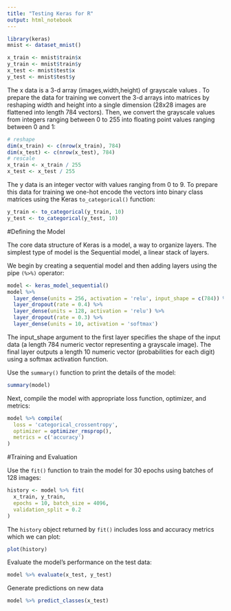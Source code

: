 ```yaml
---
title: "Testing Keras for R"
output: html_notebook
---
```

```r
library(keras)
mnist <- dataset_mnist()
```

```r
x_train <- mnist$train$x
y_train <- mnist$train$y
x_test <- mnist$test$x
y_test <- mnist$test$y
```

The x data is a 3-d array (images,width,height) of grayscale values . To prepare the data for training we convert the 3-d arrays into matrices by reshaping width and height into a single dimension (28x28 images are flattened into length 784 vectors). Then, we convert the grayscale values from integers ranging between 0 to 255 into floating point values ranging between 0 and 1:

```r
# reshape
dim(x_train) <- c(nrow(x_train), 784)
dim(x_test) <- c(nrow(x_test), 784)
# rescale
x_train <- x_train / 255
x_test <- x_test / 255
```

The y data is an integer vector with values ranging from 0 to 9. To prepare this data for training we one-hot encode the vectors into binary class matrices using the Keras `to_categorical()` function:


```r
y_train <- to_categorical(y_train, 10)
y_test <- to_categorical(y_test, 10)
```

#Defining the Model

The core data structure of Keras is a model, a way to organize layers. The simplest type of model is the Sequential model, a linear stack of layers.

We begin by creating a sequential model and then adding layers using the pipe `(%>%)` operator:

```r
model <- keras_model_sequential() 
model %>% 
  layer_dense(units = 256, activation = 'relu', input_shape = c(784)) %>% 
  layer_dropout(rate = 0.4) %>% 
  layer_dense(units = 128, activation = 'relu') %>%
  layer_dropout(rate = 0.3) %>%
  layer_dense(units = 10, activation = 'softmax')
```

The input_shape argument to the first layer specifies the shape of the input data (a length 784 numeric vector representing a grayscale image). The final layer outputs a length 10 numeric vector (probabilities for each digit) using a softmax activation function.

Use the `summary()` function to print the details of the model:
```r
summary(model)
```

Next, compile the model with appropriate loss function, optimizer, and metrics:



```r
model %>% compile(
  loss = 'categorical_crossentropy',
  optimizer = optimizer_rmsprop(),
  metrics = c('accuracy')
)

```

#Training and Evaluation

Use the `fit()` function to train the model for 30 epochs using batches of 128 images:
```r

history <- model %>% fit(
  x_train, y_train, 
  epochs = 10, batch_size = 4096, 
  validation_split = 0.2
)
```

The `history` object returned by `fit()` includes loss and accuracy metrics which we can plot:

```r
plot(history)

```
Evaluate the model’s performance on the test data:



```r
model %>% evaluate(x_test, y_test)
```
Generate predictions on new data
```r
model %>% predict_classes(x_test)
```


